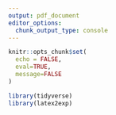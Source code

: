 ```yaml
---
output: pdf_document
editor_options:
  chunk_output_type: console
---
```

```r
knitr::opts_chunk$set(
  echo = FALSE,
  eval=TRUE,
  message=FALSE
)

library(tidyverse)
library(latex2exp)
```